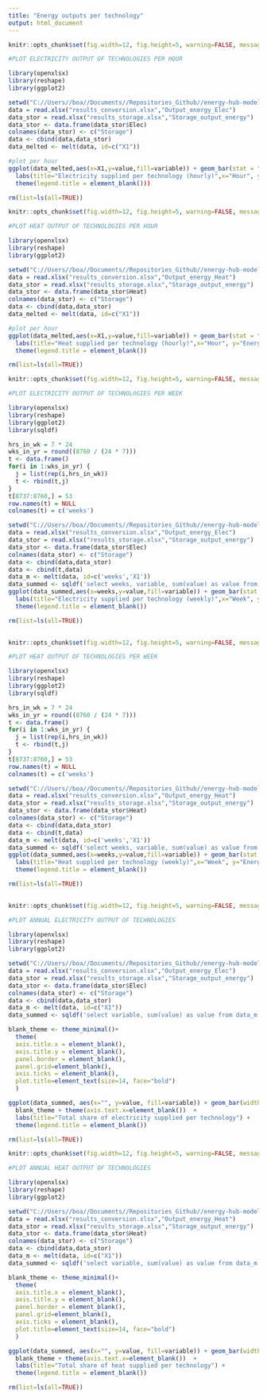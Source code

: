```yaml
---
title: "Energy outputs per technology"
output: html_document
---
```


```r
knitr::opts_chunk$set(fig.width=12, fig.height=5, warning=FALSE, message=FALSE)
```

```r
#PLOT ELECTRICITY OUTPUT OF TECHNOLOGIES PER HOUR

library(openxlsx)
library(reshape)
library(ggplot2)

setwd("C://Users//boa//Documents//Repositories_Github//energy-hub-model-generator-aimms//analysis_scripts//hslu_lecture//Exercise_1")
data = read.xlsx("results_conversion.xlsx","Output_energy_Elec")
data_stor = read.xlsx("results_storage.xlsx","Storage_output_energy")
data_stor <- data.frame(data_stor$Elec)
colnames(data_stor) <- c("Storage")
data <- cbind(data,data_stor)
data_melted <- melt(data, id=c("X1"))

#plot per hour
ggplot(data_melted,aes(x=X1,y=value,fill=variable)) + geom_bar(stat = "identity") +
  labs(title="Electricity supplied per technology (hourly)",x="Hour", y="Energy supplied (kWh)", legend.title="Technology") +
  theme(legend.title = element_blank()))

rm(list=ls(all=TRUE))
```

```r
knitr::opts_chunk$set(fig.width=12, fig.height=5, warning=FALSE, message=FALSE)
```

```r
#PLOT HEAT OUTPUT OF TECHNOLOGIES PER HOUR

library(openxlsx)
library(reshape)
library(ggplot2)

setwd("C://Users//boa//Documents//Repositories_Github//energy-hub-model-generator-aimms//analysis_scripts//hslu_lecture//Exercise_1")
data = read.xlsx("results_conversion.xlsx","Output_energy_Heat")
data_stor = read.xlsx("results_storage.xlsx","Storage_output_energy")
data_stor <- data.frame(data_stor$Heat)
colnames(data_stor) <- c("Storage")
data <- cbind(data,data_stor)
data_melted <- melt(data, id=c("X1"))

#plot per hour
ggplot(data_melted,aes(x=X1,y=value,fill=variable)) + geom_bar(stat = "identity") +
  labs(title="Heat supplied per technology (hourly)",x="Hour", y="Energy supplied (kWh)") +
  theme(legend.title = element_blank())

rm(list=ls(all=TRUE))

```

```r
knitr::opts_chunk$set(fig.width=12, fig.height=5, warning=FALSE, message=FALSE)
```

```r
#PLOT ELECTRICITY OUTPUT OF TECHNOLOGIES PER WEEK

library(openxlsx)
library(reshape)
library(ggplot2)
library(sqldf)

hrs_in_wk = 7 * 24
wks_in_yr = round((8760 / (24 * 7)))
t <- data.frame()
for(i in 1:wks_in_yr) {
  j = list(rep(i,hrs_in_wk))
  t <- rbind(t,j)
}
t[8737:8760,] = 53
row.names(t) = NULL
colnames(t) = c('weeks')

setwd("C://Users//boa//Documents//Repositories_Github//energy-hub-model-generator-aimms//analysis_scripts//hslu_lecture//Exercise_1")
data = read.xlsx("results_conversion.xlsx","Output_energy_Elec")
data_stor = read.xlsx("results_storage.xlsx","Storage_output_energy")
data_stor <- data.frame(data_stor$Elec)
colnames(data_stor) <- c("Storage")
data <- cbind(data,data_stor)
data <- cbind(t,data)
data_m <- melt(data, id=c('weeks','X1'))
data_summed <- sqldf('select weeks, variable, sum(value) as value from data_m group by weeks,variable order by weeks')
ggplot(data_summed,aes(x=weeks,y=value,fill=variable)) + geom_bar(stat = "identity") +
  labs(title="Electricity supplied per technology (weekly)",x="Week", y="Energy supplied (kWh)") +
  theme(legend.title = element_blank())

rm(list=ls(all=TRUE))
                      
```

```r
knitr::opts_chunk$set(fig.width=12, fig.height=5, warning=FALSE, message=FALSE)
```

```r
#PLOT HEAT OUTPUT OF TECHNOLOGIES PER WEEK

library(openxlsx)
library(reshape)
library(ggplot2)
library(sqldf)

hrs_in_wk = 7 * 24
wks_in_yr = round((8760 / (24 * 7)))
t <- data.frame()
for(i in 1:wks_in_yr) {
  j = list(rep(i,hrs_in_wk))
  t <- rbind(t,j)
}
t[8737:8760,] = 53
row.names(t) = NULL
colnames(t) = c('weeks')

setwd("C://Users//boa//Documents//Repositories_Github//energy-hub-model-generator-aimms//analysis_scripts//hslu_lecture//Exercise_1")
data = read.xlsx("results_conversion.xlsx","Output_energy_Heat")
data_stor = read.xlsx("results_storage.xlsx","Storage_output_energy")
data_stor <- data.frame(data_stor$Heat)
colnames(data_stor) <- c("Storage")
data <- cbind(data,data_stor)
data <- cbind(t,data)
data_m <- melt(data, id=c('weeks','X1'))
data_summed <- sqldf('select weeks, variable, sum(value) as value from data_m group by weeks,variable order by weeks')
ggplot(data_summed,aes(x=weeks,y=value,fill=variable)) + geom_bar(stat = "identity") +
  labs(title="Heat supplied per technology (weekly)",x="Week", y="Energy supplied (kWh)") +
  theme(legend.title = element_blank())

rm(list=ls(all=TRUE))
                      
```

```r
knitr::opts_chunk$set(fig.width=12, fig.height=5, warning=FALSE, message=FALSE)
```

```r
#PLOT ANNUAL ELECTRICITY OUTPUT OF TECHNOLOGIES

library(openxlsx)
library(reshape)
library(ggplot2)

setwd("C://Users//boa//Documents//Repositories_Github//energy-hub-model-generator-aimms//analysis_scripts//hslu_lecture//Exercise_1")
data = read.xlsx("results_conversion.xlsx","Output_energy_Elec")
data_stor = read.xlsx("results_storage.xlsx","Storage_output_energy")
data_stor <- data.frame(data_stor$Elec)
colnames(data_stor) <- c("Storage")
data <- cbind(data,data_stor)
data_m <- melt(data, id=c("X1"))
data_summed <- sqldf('select variable, sum(value) as value from data_m group by variable')

blank_theme <- theme_minimal()+
  theme(
  axis.title.x = element_blank(),
  axis.title.y = element_blank(),
  panel.border = element_blank(),
  panel.grid=element_blank(),
  axis.ticks = element_blank(),
  plot.title=element_text(size=14, face="bold")
  )

ggplot(data_summed, aes(x="", y=value, fill=variable)) + geom_bar(width = 1, stat = "identity") + coord_polar("y", start=0) + 
  blank_theme + theme(axis.text.x=element_blank())  +
  labs(title="Total share of electricity supplied per technology") +
  theme(legend.title = element_blank())

rm(list=ls(all=TRUE))
```

```r
knitr::opts_chunk$set(fig.width=12, fig.height=5, warning=FALSE, message=FALSE)
```

```r
#PLOT ANNUAL HEAT OUTPUT OF TECHNOLOGIES

library(openxlsx)
library(reshape)
library(ggplot2)

setwd("C://Users//boa//Documents//Repositories_Github//energy-hub-model-generator-aimms//analysis_scripts//hslu_lecture//Exercise_1")
data = read.xlsx("results_conversion.xlsx","Output_energy_Heat")
data_stor = read.xlsx("results_storage.xlsx","Storage_output_energy")
data_stor <- data.frame(data_stor$Heat)
colnames(data_stor) <- c("Storage")
data <- cbind(data,data_stor)
data_m <- melt(data, id=c("X1"))
data_summed <- sqldf('select variable, sum(value) as value from data_m group by variable')

blank_theme <- theme_minimal()+
  theme(
  axis.title.x = element_blank(),
  axis.title.y = element_blank(),
  panel.border = element_blank(),
  panel.grid=element_blank(),
  axis.ticks = element_blank(),
  plot.title=element_text(size=14, face="bold")
  )

ggplot(data_summed, aes(x="", y=value, fill=variable)) + geom_bar(width = 1, stat = "identity") + coord_polar("y", start=0) + 
  blank_theme + theme(axis.text.x=element_blank())  +
  labs(title="Total share of heat supplied per technology") +
  theme(legend.title = element_blank())

rm(list=ls(all=TRUE))
```